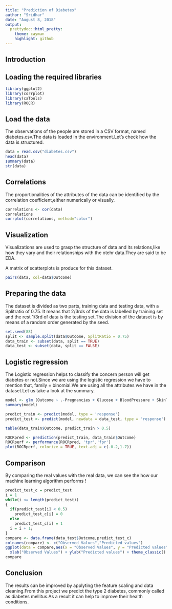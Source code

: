 ```yaml
---
title: "Prediction of Diabetes"
author: "Sridhar"
date: "August 8, 2018"
output: 
  prettydoc::html_pretty:
    theme: cayman
    highlight: github
---
```

## Introduction



## Loading the required libraries
```r
library(ggplot2)
library(corrplot)
library(caTools)
library(ROCR)
```

## Load the data
The observations of the people are stored in a CSV format, named diabetes.csv.The data is loaded in the environment.Let's check how the data is structured.
```r
data = read.csv("diabetes.csv")
head(data)
summary(data)
str(data)
```

## Correlations

The proportionalities of the attributes of the data can be identified by the  correlation coefficient,either numerically or visually.
```r
correlations <- cor(data)
correlations
corrplot(correlations, method="color")
```

## Visualization
Visualizations are used to grasp the structure of data and its relations,like how they vary and their 
relationships with the otehr data.They are said to be EDA.

A matrix of scatterplots is produce for this dataset.
```r
pairs(data, col=data$Outcome)
```


## Preparing the data

The dataset is divided as two parts, training data and testing data, with a Splitratio of 0.75. It means that 2/3rds of the data is labelled by training set and the rest 1/3rd of data is the testing set.The division of the dataset is by means of a random order generated by the seed.
```r
set.seed(88)
split <- sample.split(data$Outcome, SplitRatio = 0.75)
data_train <- subset(data, split == TRUE)
data_test <- subset(data, split == FALSE)
```



## Logistic regression

The Logistic regression helps to classify the concern person will get diabetes or not.Since we are using the logistic regression we have to mention that, family = binomial.We are using all the attributes we have in the dataset.Let us take a look at the summary.
```r
model <- glm (Outcome ~ .-Pregnancies + Glucose + BloodPressure + SkinThickness + Insulin + BMI + DiabetesPedigreeFunction + Age, data = data_train, family = binomial)
summary(model)
```

```r
predict_train <- predict(model, type = 'response')
predict_test <- predict(model, newdata = data_test, type = 'response')

```

```r
table(data_train$Outcome, predict_train > 0.5)
```

```r

ROCRpred <- prediction(predict_train, data_train$Outcome)
ROCRperf <- performance(ROCRpred, 'tpr','fpr')
plot(ROCRperf, colorize = TRUE, text.adj = c(-0.2,1.7))

```

## Comparison

By comparing the real values with the real data, we can see the how our machine learning algorithm performs !
```r
predict_test_c = predict_test
i = 1
while(i <= length(predict_test))
{
  if(predict_test[i] < 0.5)
    predict_test_c[i] = 0
  else
    predict_test_c[i] = 1
  i = i + 1;
}
compare <- data.frame(data_test$Outcome,predict_test_c)
colnames(compare) <- c("Observed Values","Predicted values")
ggplot(data = compare,aes(x = "Observed Values", y = "Predicted values")) + geom_abline() +
  xlab("Observed Values") + ylab("Predicted values") + theme_classic()
compare
```

## Conclusion

The results can be improved by applyting the feature scaling and data cleaning.From this project we predict the type 2 diabetes, commonly called as diabetes mellitus.As a result it can help to improve their health conditions.
